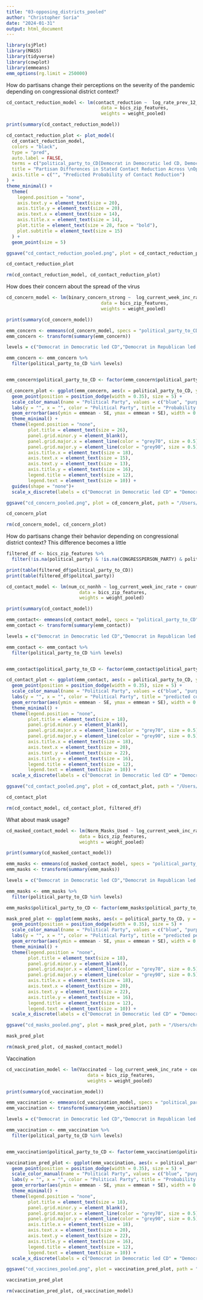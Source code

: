 ```yaml
---
title: "03-opposing_districts_pooled"
author: "Christopher Soria"
date: "2024-01-31"
output: html_document
---
```

```r
library(sjPlot)
library(MASS)
library(tidyverse)
library(cowplot)
library(emmeans)
emm_options(rg.limit = 250000)
```


How do partisans change their perceptions on the severity of the pandemic depending on congressional district context?
```r
cd_contact_reduction_model <- lm(contact_reduction ~  log_rate_prev_12_01_20 + county_mask_mandate + COUNTY_RUCC_2013 + male + educ_group + resp_yob + r_working + resp_hhsize + r_race + political_party_to_CD + cityNY +`cityBay Area` +cityPhiladelphia + cityPhoenix +cityBoston + cityAtlanta + wave, 
                                   data = bics_zip_features, 
                                   weights = weight_pooled)

print(summary(cd_contact_reduction_model))

cd_contact_reduction_plot <- plot_model(
  cd_contact_reduction_model,
  colors = "black",
  type = "pred",
  auto.label = FALSE,
  terms = c("political_party_to_CD[Democrat in Democratic led CD, Democrat in Republican led CD, Republican in Democratic led CD, Republican in Republican led CD]"),
  title = "Partisan Differences in Stated Contact Reduction Across \nOpposing Party Districts",
  axis.title = c("", "Predicted Probability of Contact Reduction")
) +
theme_minimal() +
  theme(
    legend.position = "none",
    axis.text.y = element_text(size = 20), 
    axis.title.y = element_text(size = 20), 
    axis.text.x = element_text(size = 14), 
    axis.title.x = element_text(size = 14),  
    plot.title = element_text(size = 28, face = "bold"), 
    plot.subtitle = element_text(size = 15)
  ) +
  geom_point(size = 5) 

ggsave("cd_contact_reduction_pooled.png", plot = cd_contact_reduction_plot, path = "/Users/chrissoria/Documents/Research/BICS_Political_Polarization/plots/Contact_Reduction", width = 12, height = 8, units = "in")

cd_contact_reduction_plot

rm(cd_contact_reduction_model, cd_contact_reduction_plot)
```
How does their concern about the spread of the virus 
```r
cd_concern_model <- lm(binary_concern_strong ~  log_current_week_inc_rate + county_mask_mandate + COUNTY_RUCC_2013 + male + educ_group + resp_yob + r_working + resp_hhsize + r_race + political_party_to_CD + cityNY +`cityBay Area` +cityPhiladelphia + cityPhoenix +cityBoston + cityAtlanta + wave, 
                                   data = bics_zip_features, 
                                   weights = weight_pooled)

print(summary(cd_concern_model))

emm_concern <- emmeans(cd_concern_model, specs = "political_party_to_CD")
emm_concern <- transform(summary(emm_concern))

levels = c("Democrat in Democratic led CD","Democrat in Republican led CD","Republican in Democratic led CD","Republican in Republican led CD")

emm_concern <- emm_concern %>% 
  filter(political_party_to_CD %in% levels)


emm_concern$political_party_to_CD <- factor(emm_concern$political_party_to_CD, levels = levels)

cd_concern_plot <- ggplot(emm_concern, aes(x = political_party_to_CD, y = emmean, color = political_party_to_CD, shape = political_party_to_CD)) +
  geom_point(position = position_dodge(width = 0.35), size = 5) +
  scale_color_manual(name = "Political Party", values = c("blue", "purple", "magenta","red")) +
  labs(y = "", x = "", color = "Political Party", title = "Probability of Concern") +
  geom_errorbar(aes(ymin = emmean - SE, ymax = emmean + SE), width = 0.2, position = position_dodge(width = 0.35)) +
  theme_minimal() +
  theme(legend.position = "none",
        plot.title = element_text(size = 26),
        panel.grid.minor.y = element_blank(),
        panel.grid.major.x = element_line(color = "grey70", size = 0.5),
        panel.grid.major.y = element_line(color = "grey90", size = 0.5),
        axis.title.x = element_text(size = 18),
        axis.text.x = element_text(size = 15),
        axis.text.y = element_text(size = 13),
        axis.title.y = element_text(size = 16),
        legend.title = element_text(size = 12),
        legend.text = element_text(size = 10)) +
  guides(shape = "none")+
  scale_x_discrete(labels = c("Democrat in Democratic led CD" = "Democrat in \nDemocratic District", "Democrat in Republican led CD" = "Democrat in \nRepublican District", "Republican in Democratic led CD" = "Republican in \nDemocratic District", "Republican in Republican led CD" = "Republican in \nRepublican District"))

ggsave("cd_concern_pooled.png", plot = cd_concern_plot, path = "/Users/chrissoria/Documents/Research/BICS_Political_Polarization/plots/Concern", width = 12, height = 8, units = "in")

cd_concern_plot

rm(cd_concern_model, cd_concern_plot)
```

How do partisans change their behavior depending on congressional district context?
This difference becomes a little 
```r
filtered_df <- bics_zip_features %>% 
  filter(!is.na(political_party) & !is.na(CONGRESSPERSON_PARTY) & political_party != "Prefer not to answer")

print(table(filtered_df$political_party_to_CD))
print(table(filtered_df$politcal_party))

cd_contact_model <- lm(num_cc_nonhh ~ log_current_week_inc_rate + county_mask_mandate + COUNTY_RUCC_2013 + male + educ_group + resp_yob + r_working + resp_hhsize + r_race + cityNY +`cityBay Area` + cityPhiladelphia + cityPhoenix +cityBoston + cityAtlanta + political_party_to_CD, 
                           data = bics_zip_features,
                           weights = weight_pooled)

print(summary(cd_contact_model))

emm_contact<- emmeans(cd_contact_model, specs = "political_party_to_CD")
emm_contact <- transform(summary(emm_contact))

levels = c("Democrat in Democratic led CD","Democrat in Republican led CD","Republican in Democratic led CD","Republican in Republican led CD")

emm_contact <- emm_contact %>% 
  filter(political_party_to_CD %in% levels)


emm_contact$political_party_to_CD <- factor(emm_contact$political_party_to_CD, levels = levels)

cd_contact_plot <- ggplot(emm_contact, aes(x = political_party_to_CD, y = emmean, color = political_party_to_CD)) +
  geom_point(position = position_dodge(width = 0.35), size = 5) +
  scale_color_manual(name = "Political Party", values = c("blue", "purple", "magenta","red")) +
  labs(y = "", x = "", color = "Political Party", title = "predicted contacts across partisan districts") + 
  geom_errorbar(aes(ymin = emmean - SE, ymax = emmean + SE), width = 0.2, position = position_dodge(width = 0.35)) +
  theme_minimal() +
  theme(legend.position = "none",
        plot.title = element_text(size = 18),
        panel.grid.minor.y = element_blank(),
        panel.grid.major.x = element_line(color = "grey70", size = 0.5),
        panel.grid.major.y = element_line(color = "grey90", size = 0.5),
        axis.title.x = element_text(size = 18),
        axis.text.x = element_text(size = 20),
        axis.text.y = element_text(size = 22),
        axis.title.y = element_text(size = 16),
        legend.title = element_text(size = 12),
        legend.text = element_text(size = 10)) +
  scale_x_discrete(labels = c("Democrat in Democratic led CD" = "Democrat in \nDemocratic District", "Democrat in Republican led CD" = "Democrat in \nRepublican District", "Republican in Democratic led CD" = "Republican in \nDemocratic District", "Republican in Republican led CD" = "Republican in \nRepublican District"))

ggsave("cd_contact_pooled.png", plot = cd_contact_plot, path = "/Users/chrissoria/Documents/Research/BICS_Political_Polarization/plots/Contacts", width = 12, height = 8, units = "in")

cd_contact_plot

rm(cd_contact_model, cd_contact_plot, filtered_df)
```
What about mask usage?
```r
cd_masked_contact_model <- lm(Norm_Masks_Used ~ log_current_week_inc_rate + county_mask_mandate + COUNTY_RUCC_2013 + male + educ_group + resp_yob + r_working + resp_hhsize + r_race + cityNY +`cityBay Area` + cityPhiladelphia + cityPhoenix +cityBoston + cityAtlanta + political_party_to_CD, 
                           data = bics_zip_features,
                           weights = weight_pooled)

print(summary(cd_masked_contact_model))

emm_masks <- emmeans(cd_masked_contact_model, specs = "political_party_to_CD")
emm_masks <- transform(summary(emm_masks))

levels = c("Democrat in Democratic led CD","Democrat in Republican led CD","Republican in Democratic led CD","Republican in Republican led CD")

emm_masks <- emm_masks %>% 
  filter(political_party_to_CD %in% levels)

emm_masks$political_party_to_CD <- factor(emm_masks$political_party_to_CD, levels = levels)

mask_pred_plot <- ggplot(emm_masks, aes(x = political_party_to_CD, y = emmean, color = political_party_to_CD)) +
  geom_point(position = position_dodge(width = 0.35), size = 5) +
  scale_color_manual(name = "Political Party", values = c("blue", "purple", "magenta","red")) +
  labs(y = "", x = "", color = "Political Party", title = "predicted percent of contacts masked") + 
  geom_errorbar(aes(ymin = emmean - SE, ymax = emmean + SE), width = 0.2, position = position_dodge(width = 0.35)) +
  theme_minimal() +
  theme(legend.position = "none",
        plot.title = element_text(size = 18),
        panel.grid.minor.y = element_blank(),
        panel.grid.major.x = element_line(color = "grey70", size = 0.5),
        panel.grid.major.y = element_line(color = "grey90", size = 0.5),
        axis.title.x = element_text(size = 18),
        axis.text.x = element_text(size = 20),
        axis.text.y = element_text(size = 22),
        axis.title.y = element_text(size = 16),
        legend.title = element_text(size = 12),
        legend.text = element_text(size = 10)) +
  scale_x_discrete(labels = c("Democrat in Democratic led CD" = "Democrat in \nDemocratic District", "Democrat in Republican led CD" = "Democrat in \nRepublican District", "Republican in Democratic led CD" = "Republican in \nDemocratic District", "Republican in Republican led CD" = "Republican in \nRepublican District"))

ggsave("cd_masks_pooled.png", plot = mask_pred_plot, path = "/Users/chrissoria/Documents/Research/BICS_Political_Polarization/plots/Masks", width = 12, height = 8, units = "in")

mask_pred_plot

rm(mask_pred_plot, cd_masked_contact_model)
```
Vaccination
```r
cd_vaccination_model <- lm(Vaccinated ~ log_current_week_inc_rate + county_mask_mandate + COUNTY_RUCC_2013 + male + educ_group + resp_yob + r_working + resp_hhsize + r_race + cityNY +`cityBay Area` + cityPhiladelphia + cityPhoenix +cityBoston + cityAtlanta + political_party_to_CD, 
                              data = bics_zip_features,
                              weights = weight_pooled)

print(summary(cd_vaccination_model))

emm_vaccination <- emmeans(cd_vaccination_model, specs = "political_party_to_CD")
emm_vaccination <- transform(summary(emm_vaccination))

levels = c("Democrat in Democratic led CD","Democrat in Republican led CD","Republican in Democratic led CD","Republican in Republican led CD")

emm_vaccination <- emm_vaccination %>% 
  filter(political_party_to_CD %in% levels)


emm_vaccination$political_party_to_CD <- factor(emm_vaccination$political_party_to_CD, levels = levels)

vaccination_pred_plot <- ggplot(emm_vaccination, aes(x = political_party_to_CD, y = emmean, color = political_party_to_CD)) +
  geom_point(position = position_dodge(width = 0.35), size = 5) +
  scale_color_manual(name = "Political Party", values = c("blue", "purple", "magenta","red")) +
  labs(y = "", x = "", color = "Political Party", title = "Probability of Vaccination") + 
  geom_errorbar(aes(ymin = emmean - SE, ymax = emmean + SE), width = 0.2, position = position_dodge(width = 0.35)) +
  theme_minimal() +
  theme(legend.position = "none",
        plot.title = element_text(size = 18),
        panel.grid.minor.y = element_blank(),
        panel.grid.major.x = element_line(color = "grey70", size = 0.5),
        panel.grid.major.y = element_line(color = "grey90", size = 0.5),
        axis.title.x = element_text(size = 18),
        axis.text.x = element_text(size = 20),
        axis.text.y = element_text(size = 22),
        axis.title.y = element_text(size = 16),
        legend.title = element_text(size = 12),
        legend.text = element_text(size = 10)) +
  scale_x_discrete(labels = c("Democrat in Democratic led CD" = "Democrat in \nDemocratic District", "Democrat in Republican led CD" = "Democrat in \nRepublican District", "Republican in Democratic led CD" = "Republican in \nDemocratic District", "Republican in Republican led CD" = "Republican in \nRepublican District"))

ggsave("cd_vaccines_pooled.png", plot = vaccination_pred_plot, path = "/Users/chrissoria/Documents/Research/BICS_Political_Polarization/plots/Vaccines", width = 12, height = 8, units = "in")

vaccination_pred_plot

rm(vaccination_pred_plot, cd_vaccination_model)
```

